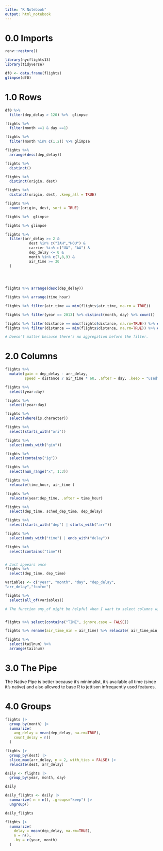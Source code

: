```yaml
---
title: "R Notebook"
output: html_notebook
---
```



# 0.0 Imports

```r
renv::restore()
```




```r
library(nycflights13)
library(tidyverse)
```


```r
df0 <- data.frame(flights)
glimpse(df0)
```

# 1.0 Rows


```r
df0 %>% 
  filter(dep_delay > 120) %>%  glimpse
```

```r
flights %>% 
  filter(month ==1 & day ==1)
```

```r
flights %>% 
  filter(month %in% c(1,2)) %>% glimpse
```
```r
flights %>% 
  arrange(desc(dep_delay))
```

```r
flights %>% 
  distinct()
```

```r
flights %>% 
  distinct(origin, dest)
```

```r
flights %>% 
  distinct(origin, dest, .keep_all = TRUE)
```
```r
flights %>% 
  count(origin, dest, sort = TRUE)
```

```r
flights %>%  glimpse
```

```r
flights %>% glimpse
```


```r
flights %>% 
  filter(arr_delay >= 2 & 
           dest %in% c("IAH","HOU") &
           carrier %in% c("UA", "AA") &
           dep_delay <= 0 &
           month %in% c(7,8,9) &
           air_time >= 30
  )
           
        
  
```

```r
flights %>% arrange(desc(dep_delay))

```

```r
flights %>% arrange(time_hour)
```

```r
flights %>% filter(air_time == min(flights$air_time, na.rm = TRUE))
```

```r
flights %>% filter(year == 2013) %>% distinct(month, day) %>% count()
```

```r
flights %>% filter(distance == max(flights$distance, na.rm=TRUE)) %>% distinct(origin)
flights %>% filter(distance == min(flights$distance, na.rm=TRUE)) %>% distinct(origin)
```
```r
# Doesn't matter because there's no aggregation before the filter.
```


# 2.0 Columns

```r
flights %>% 
  mutate(gain = dep_delay - arr_delay,
         speed = distance / air_time * 60, .after = day, .keep = "used")
```

```r
flights %>% 
  select(year:day)

flights %>% 
  select(!year:day)

flights %>% 
  select(where(is.character))

flights %>% 
  select(starts_with("ori"))

flights %>% 
  select(ends_with("gin"))

flights %>% 
  select(contains("ig"))

flights %>% 
  select(num_range("x", 1:3))

flights %>% 
  relocate(time_hour, air_time )

flights %>% 
  relocate(year:dep_time, .after = time_hour)

flights %>% 
  select(dep_time, sched_dep_time, dep_delay)

flights %>% 
  select(starts_with("dep") | starts_with("arr"))

flights %>% 
  select(ends_with("time") | ends_with("delay"))

flights %>% 
  select(contains("time"))


# Just appears once
flights %>% 
  select(dep_time, dep_time)

variables <- c("year", "month", "day", "dep_delay",
"arr_delay","fonfon")

flights %>% 
  select(all_of(variables))

# The function any_of might be helpful when I want to select columns without caring if one of them is missing. On the other hand all_of assert that all columns needs to be selected, otherwise a error is thrown.


flights %>% select(contains("TIME", ignore.case = FALSE))

flights %>% rename(air_time_min = air_time) %>% relocate( air_time_min, .before=1)

flights %>% 
  select(tailnum) %>%
  arrange(tailnum)

```

# 3.0 The Pipe

The Native Pipe is better because it's minimalist, it's available all time (since it's native) and also allowed te base R to jettison infrequently used features.

# 4.0 Groups

```r
flights |> 
  group_by(month) |> 
  summarize(
    avg_delay = mean(dep_delay, na.rm=TRUE),
    count_delay = n()
  )

flights |> 
  group_by(dest) |> 
  slice_max(arr_delay, n = 2, with_ties = FALSE) |> 
  relocate(dest, arr_delay)

daily <- flights |> 
  group_by(year, month, day)

daily

daily_flights <- daily |> 
  summarize( n = n(), .groups="keep") |> 
  ungroup()

daily_flights

flights |> 
  summarize(
    delay = mean(dep_delay, na.rm=TRUE),
    n = n(),
    .by = c(year, month)
  )
```

